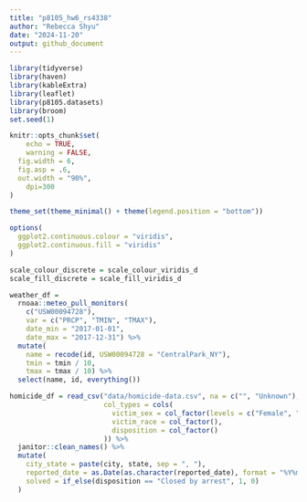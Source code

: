 ```yaml
---
title: "p8105_hw6_rs4338"
author: "Rebecca Shyu"
date: "2024-11-20"
output: github_document
---
```


```r
library(tidyverse)
library(haven)
library(kableExtra)
library(leaflet)
library(p8105.datasets)
library(broom)
set.seed(1)

knitr::opts_chunk$set(
	echo = TRUE,
	warning = FALSE,
  fig.width = 6,
  fig.asp = .6,
  out.width = "90%",
	dpi=300
)

theme_set(theme_minimal() + theme(legend.position = "bottom"))

options(
  ggplot2.continuous.colour = "viridis",
  ggplot2.continuous.fill = "viridis"
)

scale_colour_discrete = scale_colour_viridis_d
scale_fill_discrete = scale_fill_viridis_d
```

```r
weather_df = 
  rnoaa::meteo_pull_monitors(
    c("USW00094728"),
    var = c("PRCP", "TMIN", "TMAX"), 
    date_min = "2017-01-01",
    date_max = "2017-12-31") %>%
  mutate(
    name = recode(id, USW00094728 = "CentralPark_NY"),
    tmin = tmin / 10,
    tmax = tmax / 10) %>%
  select(name, id, everything())
```

```r

homicide_df = read_csv("data/homicide-data.csv", na = c("", "Unknown"),
                       col_types = cols(
                         victim_sex = col_factor(levels = c("Female", "Male")),
                         victim_race = col_factor(),
                         disposition = col_factor()
                       )) %>% 
  janitor::clean_names() %>% 
  mutate(
    city_state = paste(city, state, sep = ", "),
    reported_date = as.Date(as.character(reported_date), format = "%Y%m%d"),
    solved = if_else(disposition == "Closed by arrest", 1, 0)
  )
```

